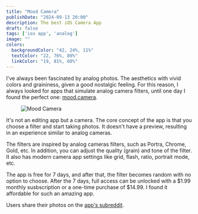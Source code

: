 ```yaml
---
title: "Mood Camera"
publishDate: "2024-09-13 20:00"
description: The best iOS Camera App
draft: false
tags: ['ios app', 'analog']
image: ""
colors:
  backgroundColor: "42, 24%, 11%"
  textColor: "22, 76%, 89%"
  linkColor: "19, 81%, 60%"
---
```


I've always been fascinated by analog photos. The aesthetics with vivid colors and graininess, given a good nostalgic feeling. For this reason, I always looked for apps that simulate analog camera filters, until one day I found the perfect one: <a href="https://mood.camera" target="_blank">mood.camera</a>.

<figure>
    <img src="/uploads/images/notes/mood-camera.jpg" alt="Mood Camera" />
</figure>

It's not an editing app but a camera. The core concept of the app is that you choose a filter and start taking photos. It doesn't have a preview, resulting in an experience similar to analog cameras.

The filters are inspired by analog cameras filters, such as Portra, Chrome, Gold, etc. In addition, you can adjust the quality (grain) and tone of the filter. It also has modern camera app settings like grid, flash, ratio, portrait mode, etc.

The app is free for 7 days, and after that, the filter becomes random with no option to choose. After the 7 days, full access can be unlocked with a $1.99 monthly susbscription or a one-time purchase of $14.99. I found it affordable for such an amazing app.

Users share their photos on the <a href="https://reddit.com/r/moodcamera" target="_blank">app's subreddit</a>.